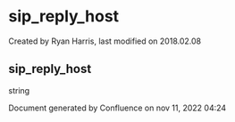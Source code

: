 
# sip_reply_host 

 Created by  Ryan Harris, last modified on 2018.02.08

## sip_reply_host

string

Document generated by Confluence on nov 11, 2022 04:24
